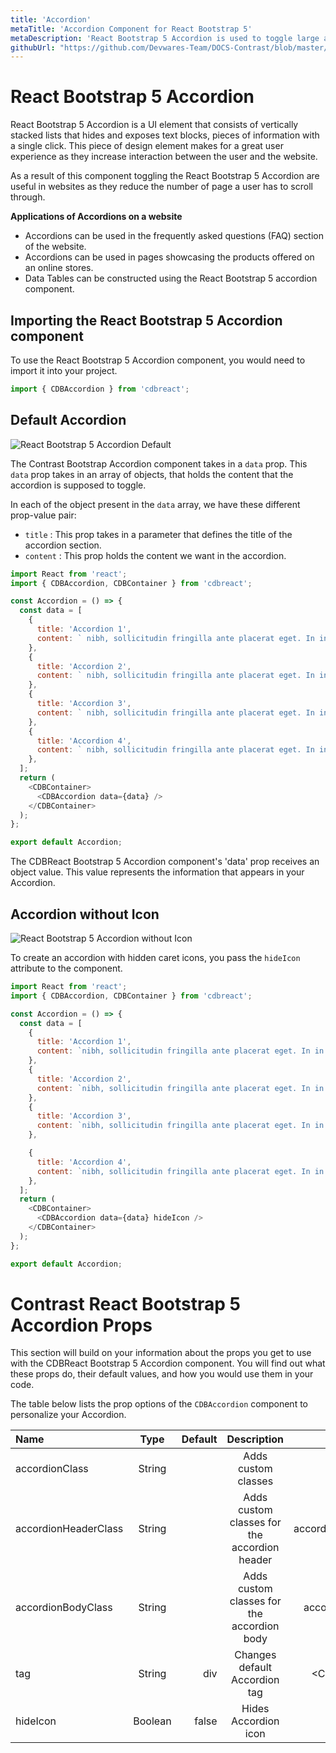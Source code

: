 ```yaml
---
title: 'Accordion'
metaTitle: 'Accordion Component for React Bootstrap 5'
metaDescription: 'React Bootstrap 5 Accordion is used to toggle large amount of items.'
githubUrl: "https://github.com/Devwares-Team/DOCS-Contrast/blob/master/content/contrast/react/components/accordion.mdx"
---
```



# React Bootstrap 5 Accordion

React Bootstrap 5 Accordion is a UI element that consists of vertically stacked lists that hides and exposes text blocks, pieces of information with a single click. This piece of design element makes for a great user experience as they increase interaction between the user and the website.

As a result of this component toggling the React Bootstrap 5 Accordion are useful in websites as they reduce the number of page a user has to scroll through.

**Applications of Accordions on a website**

- Accordions can be used in the frequently asked questions (FAQ) section of the website.
- Accordions can be used in pages showcasing the products offered on an online stores.
- Data Tables can be constructed using the React Bootstrap 5 accordion component.

## Importing the React Bootstrap 5 Accordion component

To use the React Bootstrap 5 Accordion component, you would need to import it into your project.

```js
import { CDBAccordion } from 'cdbreact';
```

## Default Accordion

<img src={accordion1} alt="React Bootstrap 5 Accordion Default" />

The Contrast Bootstrap Accordion component takes in a `data` prop. This `data` prop takes in an array of objects, that holds the content that the accordion is supposed to toggle.

In each of the object present in the `data` array, we have these different prop-value pair:

- `title` : This prop takes in a parameter that defines the title of the accordion section.
- `content` : This prop holds the content we want in the accordion.

```js
import React from 'react';
import { CDBAccordion, CDBContainer } from 'cdbreact';

const Accordion = () => {
  const data = [
    {
      title: 'Accordion 1',
      content: ` nibh, sollicitudin fringilla ante placerat eget. In in vulputate neque. Mputate tellus ut sodales interdum. Nam non diam aliquam, iaculis enim vitae, imperdiet eros. Praesent lacinia pretium ante, quis rhon Donec sed lectus diam. Quisque a vehicula tortor, at viverra quam. Vecus ex auris eu tortor in est porttitor efficiturFusce sit amet purus id lacCurabitur posuere ligulaus rutrum dapibus. Fusce et dictum nisi, in vs lacus. Nam sit amet mauris ut sapien varius tincidunt in in velit.stibolutpat leo. in vel risus. Aliquam dignissim lectus sit amet odio malesuada eleifend. Quisque ligula erat, vestibulum vel massa nec, lobortis convalliulum posuere sem eu erat egestas, ut tempor sem ultrices. Curabitur vulaliquam vitae. Maecenas et eros nec leo ultrices rhoncus eget ac odio.`,
    },
    {
      title: 'Accordion 2',
      content: ` nibh, sollicitudin fringilla ante placerat eget. In in vulputate neque. Mputate tellus ut sodales interdum. Nam non diam aliquam, iaculis enim vitae, imperdiet eros. Praesent lacinia pretium ante, quis rhon Donec sed lectus diam. Quisque a vehicula tortor, at viverra quam. Vecus ex auris eu tortor in est porttitor efficiturFusce sit amet purus id lacCurabitur posuere ligulaus rutrum dapibus. Fusce et dictum nisi, in vs lacus. Nam sit amet mauris ut sapien varius tincidunt in in velit.stibolutpat leo. in vel risus. Aliquam dignissim lectus sit amet odio malesuada eleifend. Quisque ligula erat, vestibulum vel massa nec, lobortis convalliulum posuere sem eu erat egestas, ut tempor sem ultrices. Curabitur vulaliquam vitae. Maecenas et eros nec leo ultrices rhoncus eget ac odio.`,
    },
    {
      title: 'Accordion 3',
      content: ` nibh, sollicitudin fringilla ante placerat eget. In in vulputate neque. Mputate tellus ut sodales interdum. Nam non diam aliquam, iaculis enim vitae, imperdiet eros. Praesent lacinia pretium ante, quis rhon Donec sed lectus diam. Quisque a vehicula tortor, at viverra quam. Vecus ex auris eu tortor in est porttitor efficiturFusce sit amet purus id lacCurabitur posuere ligulaus rutrum dapibus. Fusce et dictum nisi, in vs lacus. Nam sit amet mauris ut sapien varius tincidunt in in velit.stibolutpat leo. in vel risus. Aliquam dignissim lectus sit amet odio malesuada eleifend. Quisque ligula erat, vestibulum vel massa nec, lobortis convalliulum posuere sem eu erat egestas, ut tempor sem ultrices. Curabitur vulaliquam vitae. Maecenas et eros nec leo ultrices rhoncus eget ac odio.`,
    },
    {
      title: 'Accordion 4',
      content: ` nibh, sollicitudin fringilla ante placerat eget. In in vulputate neque. Mputate tellus ut sodales interdum. Nam non diam aliquam, iaculis enim vitae, imperdiet eros. Praesent lacinia pretium ante, quis rhon Donec sed lectus diam. Quisque a vehicula tortor, at viverra quam. Vecus ex auris eu tortor in est porttitor efficiturFusce sit amet purus id lacCurabitur posuere ligulaus rutrum dapibus. Fusce et dictum nisi, in vs lacus. Nam sit amet mauris ut sapien varius tincidunt in in velit.stibolutpat leo. in vel risus. Aliquam dignissim lectus sit amet odio malesuada eleifend. Quisque ligula erat, vestibulum vel massa nec, lobortis convalliulum posuere sem eu erat egestas, ut tempor sem ultrices. Curabitur vulaliquam vitae. Maecenas et eros nec leo ultrices rhoncus eget ac odio.`,
    },
  ];
  return (
    <CDBContainer>
      <CDBAccordion data={data} />
    </CDBContainer>
  );
};

export default Accordion;
```

The CDBReact Bootstrap 5 Accordion component's 'data' prop receives an object value. This value represents the information that appears in your Accordion.

## Accordion without Icon

<img src={accordion2} alt="React Bootstrap 5 Accordion without Icon" />

To create an accordion with hidden caret icons, you pass the `hideIcon` attribute to the component.

```js
import React from 'react';
import { CDBAccordion, CDBContainer } from 'cdbreact';

const Accordion = () => {
  const data = [
    {
      title: 'Accordion 1',
      content: `nibh, sollicitudin fringilla ante placerat eget. In in vulputate neque. Mputate tellus ut sodales interdum. Nam non diam aliquam, iaculis enim vitae, imperdiet eros. Praesent lacinia pretium ante, quis rhon Donec sed lectus diam. Quisque a vehicula tortor, at viverra quam. Vecus ex auris eu tortor in est porttitor efficiturFusce sit amet purus id lacCurabitur posuere ligulaus rutrum dapibus. Fusce et dictum nisi, in vs lacus. Nam sit amet mauris ut sapien varius tincidunt in in velit.stibolutpat leo. in vel risus. Aliquam dignissim lectus sit amet odio malesuada eleifend. Quisque ligula erat, vestibulum vel massa nec, lobortis convalliulum posuere sem eu erat egestas, ut tempor sem ultrices. Curabitur vulaliquam vitae. Maecenas et eros nec leo ultrices rhoncus eget ac odio.`,
    },
    {
      title: 'Accordion 2',
      content: `nibh, sollicitudin fringilla ante placerat eget. In in vulputate neque. Mputate tellus ut sodales interdum. Nam non diam aliquam, iaculis enim vitae, imperdiet eros. Praesent lacinia pretium ante, quis rhon Donec sed lectus diam. Quisque a vehicula tortor, at viverra quam. Vecus ex auris eu tortor in est porttitor efficiturFusce sit amet purus id lacCurabitur posuere ligulaus rutrum dapibus. Fusce et dictum nisi, in vs lacus. Nam sit amet mauris ut sapien varius tincidunt in in velit.stibolutpat leo. in vel risus. Aliquam dignissim lectus sit amet odio malesuada eleifend. Quisque ligula erat, vestibulum vel massa nec, lobortis convalliulum posuere sem eu erat egestas, ut tempor sem ultrices. Curabitur vulaliquam vitae. Maecenas et eros nec leo ultrices rhoncus eget ac odio.`,
    },
    {
      title: 'Accordion 3',
      content: `nibh, sollicitudin fringilla ante placerat eget. In in vulputate neque. Mputate tellus ut sodales interdum. Nam non diam aliquam, iaculis enim vitae, imperdiet eros. Praesent lacinia pretium ante, quis rhon Donec sed lectus diam. Quisque a vehicula tortor, at viverra quam. Vecus ex auris eu tortor in est porttitor efficiturFusce sit amet purus id lacCurabitur posuere ligulaus rutrum dapibus. Fusce et dictum nisi, in vs lacus. Nam sit amet mauris ut sapien varius tincidunt in in velit.stibolutpat leo. in vel risus. Aliquam dignissim lectus sit amet odio malesuada eleifend. Quisque ligula erat, vestibulum vel massa nec, lobortis convalliulum posuere sem eu erat egestas, ut tempor sem ultrices. Curabitur vulaliquam vitae. Maecenas et eros nec leo ultrices rhoncus eget ac odio.`,
    },

    {
      title: 'Accordion 4',
      content: `nibh, sollicitudin fringilla ante placerat eget. In in vulputate neque. Mputate tellus ut sodales interdum. Nam non diam aliquam, iaculis enim vitae, imperdiet eros. Praesent lacinia pretium ante, quis rhon Donec sed lectus diam. Quisque a vehicula tortor, at viverra quam. Vecus ex auris eu tortor in est porttitor efficiturFusce sit amet purus id lacCurabitur posuere ligulaus rutrum dapibus. Fusce et dictum nisi, in vs lacus. Nam sit amet mauris ut sapien varius tincidunt in in velit.stibolutpat leo. in vel risus. Aliquam dignissim lectus sit amet odio malesuada eleifend. Quisque ligula erat, vestibulum vel massa nec, lobortis convalliulum posuere sem eu erat egestas, ut tempor sem ultrices. Curabitur vulaliquam vitae. Maecenas et eros nec leo ultrices rhoncus eget ac odio.`,
    },
  ];
  return (
    <CDBContainer>
      <CDBAccordion data={data} hideIcon />
    </CDBContainer>
  );
};

export default Accordion;
```

# Contrast React Bootstrap 5 Accordion Props

This section will build on your information about the props you get to use with the CDBReact Bootstrap 5 Accordion component. You will find out what these props do, their default values, and how you would use them in your code.

The table below lists the prop options of the `CDBAccordion` component to personalize your Accordion.

| Name                 |  Type   | Default |                 Description                  |                                                   Example |
| :------------------- | :-----: | ------: | :------------------------------------------: | --------------------------------------------------------: |
| accordionClass       | String  |         |             Adds custom classes              |             <CDBAccordion accordionClass="myClass" ... /> |
| accordionHeaderClass | String  |         | Adds custom classes for the accordion header | <CDBAccordion accordionHeaderClass="myHeaderClass" ... /> |
| accordionBodyClass   | String  |         |  Adds custom classes for the accordion body  |     <CDBAccordion accordionBodyClass="myBodyClass" ... /> |
| tag                  | String  |     div |        Changes default Accordion tag         |                      <CDBAccordion tag="Accordion" ... /> |
| hideIcon             | Boolean |   false |             Hides Accordion icon             |                              <CDBAccordion hideIcon .../> |
